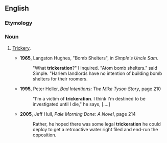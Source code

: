 ==English==

===Etymology===
{{suffix|trickery|ation}}

===Noun===
{{en-noun}}

# {{context|colloquial|humorous|dialect}} [[trickery|Trickery]].
#*'''1965''', Langston Hughes, "Bomb Shelters", in ''Simple's Uncle Sam''.
#*:"What '''trickeration'''?" I inquired. "Atom bomb shelters." said Simple. "Harlem landlords have no intention of building bomb shelters for their roomers.
#*'''1995''', Peter Heller, ''Bad Intentions: The Mike Tyson Story'', page 210
#*:"I'm a victim of '''trickeration'''. I think I'm destined to be investigated until I die," he says, [....]
#*'''2005''', Jeff Hull, ''Pale Morning Done: A Novel'', page 214
#*:Rather, he hoped there was some legal '''trickeration''' he could deploy to get a retroactive water right filed and end-run the opposition.